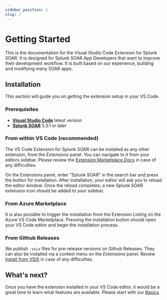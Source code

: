 ```yaml
---
sidebar_position: 1
slug: /
---
```


# Getting Started

This is the documentation for the Visual Studio Code Extension for Splunk SOAR. It is designed for Splunk SOAR App Developers that want to improve their development workflow. It is built 
based on our experience, building and modifying many SOAR apps.

## Installation

This section will guide you on getting the extension setup in your VS Code.

### Prerequisites

- **[Visual Studio Code](https://code.visualstudio.com/)** latest version
- **[Splunk SOAR](https://www.splunk.com/en_us/products/splunk-security-orchestration-and-automation.html)** 5.3.1 or later

### From within VS Code (recommended)

The VS Code Extension for Splunk SOAR can be installed as any other extension, from the *Extensions* panel. You can navigate to it from your editors sidebar.
Please review the [Extension Marketplace Docs](https://code.visualstudio.com/docs/editor/extension-marketplace) in case of any difficulties.

On the Extensions panel, enter "Splunk SOAR" in the search bar and press the button for installation. After installation, your editor will ask you to reload the editor window. 
Once the reload completes, a new Splunk SOAR extension icon should be added to your sidebar.


### From Azure Marketplace

It is also possible to trigger the installation from the Extension Listing on the Azure VS Code Marketplace. Pressing the installation button should open your VS Code editor and begin the installation process.

### From Github Releases

We publish `.vsix` files for pre-release versions on Github Releases. They can also be installed via a context menu on the *Extensions* panel.
Review [Install from VSIX](https://code.visualstudio.com/docs/editor/extension-marketplace#_install-from-a-vsix) in case of any difficulties.

## What's next?

Once you have the extension installed in your VS Code editor, it would be a great time to learn what features are available. Please start with our [Basics](/category/basics).